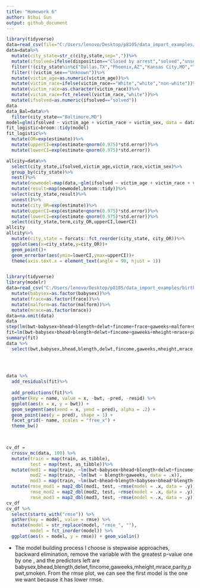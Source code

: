 ```yaml
---
title: "Homework 6"
author: Bihui Sun
output: github_document
---
```


```r
library(tidyverse)
data=read_csv(file="C:/Users/lenovo/Desktop/p8105/data_import_examples/homicide-data.csv")
data=data%>%
  mutate(city_state=str_c(city,state,sep=","))%>%
  mutate(ifsolved=ifelse(disposition=="Closed by arrest","solved","unsolved"))%>%
  filter(!(city_state%in%c("Dallas,TX","Phoenix,AZ","Kansas City,MO","Tulsa,AL")))%>%
  filter(!(victim_sex=="Unknown"))%>%
  mutate(victim_age=as.numeric(victim_age))%>%
  mutate(victim_race=ifelse(victim_race=="White","white","non-white"))%>%
  mutate(victim_race=as.character(victim_race))%>%
  mutate(victim_race=fct_relevel(victim_race,"white"))%>%
  mutate(ifsolved=as.numeric(ifsolved=="solved"))
data  
data_Bal=data%>%
  filter(city_state=="Baltimore,MD")
model=glm(ifsolved ~ victim_age + victim_race + victim_sex, data = data_Bal, family = binomial())
fit_logistic=broom::tidy(model)
fit_logistic%>%
  mutate(OR=exp(estimate))%>%
  mutate(upperCI=exp(estimate+qnorm(0.975)*std.error))%>%
  mutate(lowerCI=exp(estimate-qnorm(0.975)*std.error))

allcity=data%>%
  select(city_state,ifsolved,victim_age,victim_race,victim_sex)%>%
  group_by(city_state)%>%
  nest()%>%
  mutate(newmodel=map(data,~glm(ifsolved ~ victim_age + victim_race + victim_sex, data= .x,family = binomial())))%>%
  mutate(result=map(newmodel,broom::tidy))%>%
  select(city_state,result)%>%
  unnest()%>%
  mutate(city_OR=exp(estimate))%>%
  mutate(upperCI=exp(estimate+qnorm(0.975)*std.error))%>%
  mutate(lowerCI=exp(estimate-qnorm(0.975)*std.error))%>%
  select(city_state,term,city_OR,upperCI,lowerCI)
allcity
allcity%>%
  mutate(city_state = forcats::fct_reorder(city_state, city_OR))%>%
  ggplot(aes(x=city_state,y=city_OR))+
  geom_point()+
  geom_errorbar(aes(ymin=lowerCI,ymax=upperCI))+
  theme(axis.text.x = element_text(angle = 90, hjust = 1))



```


```r
library(tidyverse)
library(modelr)
data=read_csv("C:/Users/lenovo/Desktop/p8105/data_import_examples/birthweight.csv")%>%
  mutate(babysex=as.factor(babysex))%>%
  mutate(frace=as.factor(frace))%>%
  mutate(malform=as.factor(malform))%>%
  mutate(mrace=as.factor(mrace))
data=na.omit(data)
data
step(lm(bwt~babysex+bhead+blength+delwt+fincome+frace+gaweeks+malform+menarche+mheight+momage+mrace+parity+pnumlbw+pnumsga+ppbmi+ppwt+smoken+wtgain,data=data),direction="backward")
fit=lm(bwt~babysex+bhead+blength+delwt+fincome+gaweeks+mheight+mrace+parity+ppwt+smoken, data = data)
summary(fit)
data %>% 
  select(bwt,babysex,bhead,blength,delwt,fincome,gaweeks,mheight,mrace,parity,ppwt,smoken)

  
 

data %>% 
  add_residuals(fit)%>%
  
  add_predictions(fit)%>%
  gather(key = name, value = x, -bwt, -pred, -resid) %>%  
  ggplot(aes(x = x, y = bwt)) +  
  geom_segment(aes(xend = x, yend = pred), alpha = .2) +
  geom_point(aes(y = pred), shape = 1) +
  facet_grid(~ name, scales = "free_x") + 
  theme_bw()
  


cv_df =
  crossv_mc(data, 100) %>% 
  mutate(train = map(train, as_tibble),
         test = map(test, as_tibble))%>%
  mutate(mod1 = map(train, ~lm(bwt~babysex+bhead+blength+delwt+fincome+gaweeks+mheight+mrace+parity+ppwt+smoken, data = .x)),
         mod2 = map(train, ~lm(bwt ~ blength+gaweeks, data = .x)),
         mod3 = map(train, ~lm(bwt~bhead+blength+babysex+bhead*blength+bhead*babysex+blength*babysex+bhead*babysex*blength,data=.x))) %>% 
  mutate(rmse_mod1 = map2_dbl(mod1, test, ~rmse(model = .x, data = .y)),
         rmse_mod2 = map2_dbl(mod2, test, ~rmse(model = .x, data = .y)),
         rmse_mod3 = map2_dbl(mod3, test, ~rmse(model = .x, data = .y)))
cv_df
cv_df %>% 
  select(starts_with("rmse")) %>% 
  gather(key = model, value = rmse) %>% 
  mutate(model = str_replace(model, "rmse_", ""),
         model = fct_inorder(model)) %>% 
  ggplot(aes(x = model, y = rmse)) + geom_violin()
```

* The model building process I choose is stepwaise approaches, backward elimination, remove the variable with the greatest p-value one by one , and the predictors left are babysex,bhead,blength,delwt,fincome,gaweeks,mheight,mrace,parity,ppwt,smoken.
From the rmse plot, we can see the first model is the one we want because it has lower rmse.